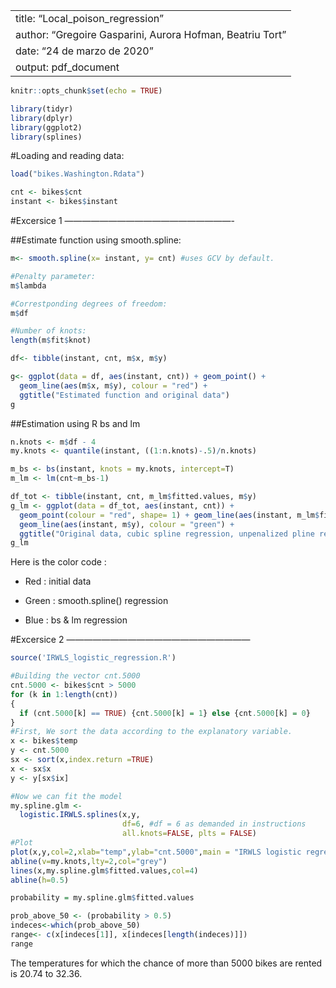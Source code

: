 
---
title: "Local_poison_regression"
author: "Gregoire Gasparini, Aurora Hofman, Beatriu Tort"
date: "24 de marzo de 2020"
output: pdf_document
---



```r
knitr::opts_chunk$set(echo = TRUE)
```

```r
library(tidyr)
library(dplyr)
library(ggplot2)
library(splines)
```

#Loading and reading data:
```r
load("bikes.Washington.Rdata")
```

```r
cnt <- bikes$cnt
instant <- bikes$instant
```

#Excersice 1 ----------------------------------------------------------

##Estimate function using smooth.spline:
```r
m<- smooth.spline(x= instant, y= cnt) #uses GCV by default. 
```

```r
#Penalty parameter:
m$lambda

#Correstponding degrees of freedom:
m$df

#Number of knots: 
length(m$fit$knot)

```

```r
df<- tibble(instant, cnt, m$x, m$y)

g<- ggplot(data = df, aes(instant, cnt)) + geom_point() + 
  geom_line(aes(m$x, m$y), colour = "red") + 
  ggtitle("Estimated function and original data")
g
```

##Estimation using R bs and lm
```r
n.knots <- m$df - 4
my.knots <- quantile(instant, ((1:n.knots)-.5)/n.knots)

m_bs <- bs(instant, knots = my.knots, intercept=T)
m_lm <- lm(cnt~m_bs-1)


```

```r
df_tot <- tibble(instant, cnt, m_lm$fitted.values, m$y)
g_lm <- ggplot(data = df_tot, aes(instant, cnt)) + 
  geom_point(colour = "red", shape= 1) + geom_line(aes(instant, m_lm$fitted.values), color = "blue") + 
  geom_line(aes(instant, m$y), colour = "green") + 
  ggtitle("Original data, cubic spline regression, unpenalized pline regrssion")
g_lm
```

Here is the color code :

- Red : initial data

- Green : smooth.spline() regression

- Blue : bs & lm regression


#Excersice 2 ---------------------------------------------------------------

```r
source('IRWLS_logistic_regression.R')

#Building the vector cnt.5000
cnt.5000 <- bikes$cnt > 5000
for (k in 1:length(cnt))
{
  if (cnt.5000[k] == TRUE) {cnt.5000[k] = 1} else {cnt.5000[k] = 0}
}
#First, We sort the data according to the explanatory variable.
x <- bikes$temp
y <- cnt.5000
sx <- sort(x,index.return =TRUE)
x <- sx$x
y <- y[sx$ix]

#Now we can fit the model
my.spline.glm <- 
  logistic.IRWLS.splines(x,y,
                         df=6, #df = 6 as demanded in instructions
                         all.knots=FALSE, plts = FALSE) 
#Plot
plot(x,y,col=2,xlab="temp",ylab="cnt.5000",main = "IRWLS logistic regression")
abline(v=my.knots,lty=2,col="grey")
lines(x,my.spline.glm$fitted.values,col=4)
abline(h=0.5)

```

```r

probability = my.spline.glm$fitted.values

prob_above_50 <- (probability > 0.5)
indeces<-which(prob_above_50)
range<- c(x[indeces[1]], x[indeces[length(indeces)]])
range

```

The temperatures for which the chance of more than $5000$ bikes are rented is $20.74$ to $32.36$.










